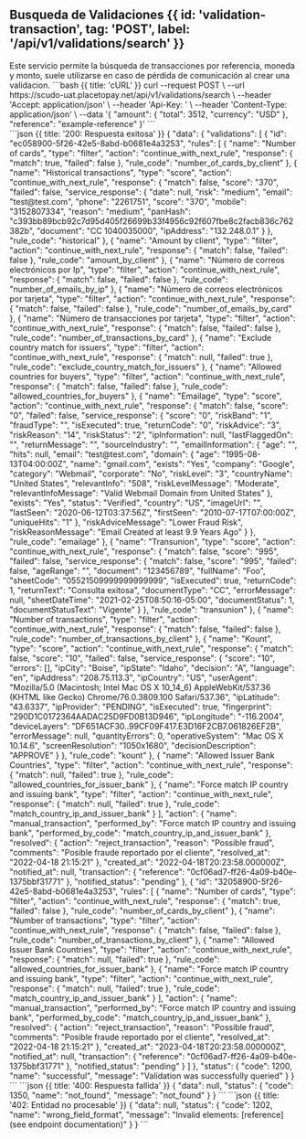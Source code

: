 
## Busqueda de Validaciones {{ id: 'validation-transaction', tag: 'POST', label: '/api/v1/validations/search' }}

<Row>
    <Col>
        Este servicio permite la búsqueda de transacciones por referencia, moneda y monto, suele utilizarse en caso de pérdida de comunicación al crear una validacion.
        <ApiReader
            path="/api/v1/validations/search"
            method="POST"
            api={props.refs}
        />
    </Col>
    <Col sticky>
        <CodeGroup title="Solicitud" tag="GET" label="/api/v1/validations/search">
            ```bash {{ title: 'cURL' }}
                curl --request POST \
                --url https://scudo-uat.placetopay.net/api/v1/validations/search \
                --header 'Accept: application/json' \
                --header 'Api-Key: ' \
                --header 'Content-Type: application/json' \
                --data '{
                    "amount": {
                        "total": 3512,
                        "currency": "USD"
                    },
                    "reference": "example-reference"
                }'
            ```
        </CodeGroup>
    </Col>
</Row>

<Row>
    <Col>
        <ApiReader
            path="/api/v1/validations/search"
            method="post"
            type="response"
            api={props.refs}
        />
    </Col>
    <Col sticky>
        <br />
        <CodeGroup title="Respuesta">
            ```json {{ title: '200: Respuesta exitosa' }}
            {
                "data": {
                    "validations": [
                        {
                            "id": "ec058900-5f26-42e5-8abd-b0681e4a3253",
                            "rules": [
                                {
                                    "name": "Number of cards",
                                    "type": "filter",
                                    "action": "continue_with_next_rule",
                                    "response": {
                                        "match": true,
                                        "failed": false
                                    },
                                    "rule_code": "number_of_cards_by_client"
                                },
                                {
                                    "name": "Historical transactions",
                                    "type": "score",
                                    "action": "continue_with_next_rule",
                                    "response": {
                                        "match": false,
                                        "score": "370",
                                        "failed": false,
                                        "service_response": {
                                            "date": null,
                                            "risk": "medium",
                                            "email": "test@test.com",
                                            "phone": "2261751",
                                            "score": "370",
                                            "mobile": "3152807334",
                                            "reason": "medium",
                                            "panHash": "c393bb89bcb92c7d95d405f26699b33f4956c92f607fbe8c2facb836c762382b",
                                            "document": "CC 1040035000",
                                            "ipAddress": "132.248.0.1"
                                        }
                                    },
                                    "rule_code": "historical"
                                },
                                {
                                    "name": "Amount by client",
                                    "type": "filter",
                                    "action": "continue_with_next_rule",
                                    "response": {
                                        "match": false,
                                        "failed": false
                                    },
                                    "rule_code": "amount_by_client"
                                },
                                {
                                    "name": "Número de correos electrónicos por Ip",
                                    "type": "filter",
                                    "action": "continue_with_next_rule",
                                    "response": {
                                        "match": false,
                                        "failed": false
                                    },
                                    "rule_code": "number_of_emails_by_ip"
                                },
                                {
                                    "name": "Número de correos electrónicos por tarjeta",
                                    "type": "filter",
                                    "action": "continue_with_next_rule",
                                    "response": {
                                        "match": false,
                                        "failed": false
                                    },
                                    "rule_code": "number_of_emails_by_card"
                                },
                                {
                                    "name": "Número de transacciones por tarjeta",
                                    "type": "filter",
                                    "action": "continue_with_next_rule",
                                    "response": {
                                        "match": false,
                                        "failed": false
                                    },
                                    "rule_code": "number_of_transactions_by_card"
                                },
                                {
                                    "name": "Exclude country match for issuers",
                                    "type": "filter",
                                    "action": "continue_with_next_rule",
                                    "response": {
                                        "match": null,
                                        "failed": true
                                    },
                                    "rule_code": "exclude_country_match_for_issuers"
                                },
                                {
                                    "name": "Allowed countries for buyers",
                                    "type": "filter",
                                    "action": "continue_with_next_rule",
                                    "response": {
                                        "match": false,
                                        "failed": false
                                    },
                                    "rule_code": "allowed_countries_for_buyers"
                                },
                                {
                                    "name": "Emailage",
                                    "type": "score",
                                    "action": "continue_with_next_rule",
                                    "response": {
                                        "match": false,
                                        "score": "0",
                                        "failed": false,
                                        "service_response": {
                                            "score": "0",
                                            "riskBand": "1",
                                            "fraudType": "",
                                            "isExecuted": true,
                                            "returnCode": "0",
                                            "riskAdvice": "3",
                                            "riskReason": "14",
                                            "riskStatus": "2",
                                            "ipInformation": null,
                                            "lastFlaggedOn": "",
                                            "returnMessage": "",
                                            "sourceIndustry": "",
                                            "emailInformation": {
                                                "age": "",
                                                "hits": null,
                                                "email": "test@test.com",
                                                "domain": {
                                                    "age": "1995-08-13T04:00:00Z",
                                                    "name": "gmail.com",
                                                    "exists": "Yes",
                                                    "company": "Google",
                                                    "category": "Webmail",
                                                    "corporate": "No",
                                                    "riskLevel": "3",
                                                    "countryName": "United States",
                                                    "relevantInfo": "508",
                                                    "riskLevelMessage": "Moderate",
                                                    "relevantInfoMessage": "Valid Webmail Domain from United States"
                                                },
                                                "exists": "Yes",
                                                "status": "Verified",
                                                "country": "US",
                                                "imageUrl": "",
                                                "lastSeen": "2020-06-12T03:37:56Z",
                                                "firstSeen": "2010-07-17T07:00:00Z",
                                                "uniqueHits": "1"
                                            },
                                            "riskAdviceMessage": "Lower Fraud Risk",
                                            "riskReasonMessage": "Email Created at least 9.9 Years Ago"
                                        }
                                    },
                                    "rule_code": "emailage"
                                },
                                {
                                    "name": "Transunion",
                                    "type": "score",
                                    "action": "continue_with_next_rule",
                                    "response": {
                                        "match": false,
                                        "score": "995",
                                        "failed": false,
                                        "service_response": {
                                            "match": false,
                                            "score": "995",
                                            "failed": false,
                                            "ageRange": "",
                                            "document": "123456789",
                                            "fullName": "Foo",
                                            "sheetCode": "05521509999999999999",
                                            "isExecuted": true,
                                            "returnCode": 1,
                                            "returnText": "Consulta exitosa",
                                            "documentType": "CC",
                                            "errorMessage": null,
                                            "sheetDateTime": "2021-02-25T08:50:16-05:00",
                                            "documentStatus": 1,
                                            "documentStatusText": "Vigente"
                                        }
                                    },
                                    "rule_code": "transunion"
                                },
                                {
                                    "name": "Number of transactions",
                                    "type": "filter",
                                    "action": "continue_with_next_rule",
                                    "response": {
                                        "match": false,
                                        "failed": false
                                    },
                                    "rule_code": "number_of_transactions_by_client"
                                },
                                {
                                    "name": "Kount",
                                    "type": "score",
                                    "action": "continue_with_next_rule",
                                    "response": {
                                        "match": false,
                                        "score": "10",
                                        "failed": false,
                                        "service_response": {
                                            "score": "10",
                                            "errors": [],
                                            "ipCity": "Boise",
                                            "ipState": "Idaho",
                                            "decision": "A",
                                            "language": "en",
                                            "ipAddress": "208.75.113.3",
                                            "ipCountry": "US",
                                            "userAgent": "Mozilla/5.0 (Macintosh; Intel Mac OS X 10_14_6) AppleWebKit/537.36 (KHTML like Gecko) Chrome/76.0.3809.100 Safari/537.36",
                                            "ipLatitude": "43.6337",
                                            "ipProvider": "PENDING",
                                            "isExecuted": true,
                                            "fingerprint": "290D1C0172364AADAC25D9FD0B13D946",
                                            "ipLongitude": "-116.2004",
                                            "deviceLayers": "DF651ACF30..99CF09F417.E3D16F2CB7.061826EF2B",
                                            "errorMessage": null,
                                            "quantityErrors": 0,
                                            "operativeSystem": "Mac OS X 10.14.6",
                                            "screenResolution": "1050x1680",
                                            "decisionDescription": "APPROVE"
                                        }
                                    },
                                    "rule_code": "kount"
                                },
                                {
                                    "name": "Allowed Issuer Bank Countries",
                                    "type": "filter",
                                    "action": "continue_with_next_rule",
                                    "response": {
                                        "match": null,
                                        "failed": true
                                    },
                                    "rule_code": "allowed_countries_for_issuer_bank"
                                },
                                {
                                    "name": "Force match IP country and issuing bank",
                                    "type": "filter",
                                    "action": "continue_with_next_rule",
                                    "response": {
                                        "match": null,
                                        "failed": true
                                    },
                                    "rule_code": "match_country_ip_and_issuer_bank"
                                }
                            ],
                            "action": {
                                "name": "manual_transaction",
                                "performed_by": "Force match IP country and issuing bank",
                                "performed_by_code": "match_country_ip_and_issuer_bank"
                            },
                            "resolved": {
                                "action": "reject_transaction",
                                "reason": "Possible fraud",
                                "comments": "Posible fraude reportado por el cliente",
                                "resolved_at": "2022-04-18 21:15:21"
                            },
                            "created_at": "2022-04-18T20:23:58.000000Z",
                            "notified_at": null,
                            "transaction": {
                                "reference": "0cf06ad7-ff26-4a09-b40e-1375bbf31771"
                            },
                            "notified_status": "pending"
                        },
                        {
                            "id": "32058900-5f26-42e5-8abd-b0681e4a3253",
                            "rules": [
                                {
                                    "name": "Number of cards",
                                    "type": "filter",
                                    "action": "continue_with_next_rule",
                                    "response": {
                                        "match": true,
                                        "failed": false
                                    },
                                    "rule_code": "number_of_cards_by_client"
                                },
                                {
                                    "name": "Number of transactions",
                                    "type": "filter",
                                    "action": "continue_with_next_rule",
                                    "response": {
                                        "match": false,
                                        "failed": false
                                    },
                                    "rule_code": "number_of_transactions_by_client"
                                },
                                {
                                    "name": "Allowed Issuer Bank Countries",
                                    "type": "filter",
                                    "action": "continue_with_next_rule",
                                    "response": {
                                        "match": null,
                                        "failed": true
                                    },
                                    "rule_code": "allowed_countries_for_issuer_bank"
                                },
                                {
                                    "name": "Force match IP country and issuing bank",
                                    "type": "filter",
                                    "action": "continue_with_next_rule",
                                    "response": {
                                        "match": null,
                                        "failed": true
                                    },
                                    "rule_code": "match_country_ip_and_issuer_bank"
                                }
                            ],
                            "action": {
                                "name": "manual_transaction",
                                "performed_by": "Force match IP country and issuing bank",
                                "performed_by_code": "match_country_ip_and_issuer_bank"
                            },
                            "resolved": {
                                "action": "reject_transaction",
                                "reason": "Possible fraud",
                                "comments": "Posible fraude reportado por el cliente",
                                "resolved_at": "2022-04-18 21:15:21"
                            },
                            "created_at": "2023-04-18T20:23:58.000000Z",
                            "notified_at": null,
                            "transaction": {
                                "reference": "0cf06ad7-ff26-4a09-b40e-1375bbf31771"
                            },
                            "notified_status": "pending"
                        }
                    ]
                },
                "status": {
                    "code": 1200,
                    "name": "successful",
                    "message": "Validation was successfully queried"
                }
            }
            ```
            ```json {{ title: '400: Respuesta fallida' }}
            {
                "data": null,
                "status": {
                    "code": 1350,
                    "name": "not_found",
                    "message": "not_found"
                }
            }
            ```
            ```json {{ title: '402: Entidad no procesable' }}
            {
                "data": null,
                "status": {
                    "code": 1202,
                    "name": "wrong_field_format",
                    "message": "Invalid elements: [reference] (see endpoint documentation)"
                }
            }
            ```
        </CodeGroup>
    </Col>
</Row>
